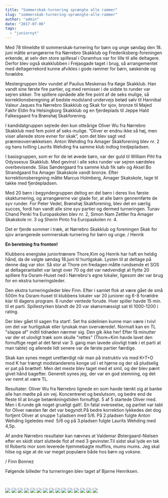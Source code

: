```yaml
---
title: "Sommerskak-turnering sprængte alle rammer"
slug: "sommerskak-turnering-spraengte-alle-rammer"
author: "admin"
date: "2017-07-06"
tags: 
  - "juniornyt"
---
```


Med 78 tilmeldte til sommerskak-turnering for børn og unge søndag den 18. juni måtte arrangørerne fra Nørrebro Skakklub og Frederiksberg-foreningen erkende, at selv den store spillesal i Osramhus var for lille til alle deltagere. Derfor blev også skakklubben i Frejasgade taget i brug, så arrangementet med deltagerrekord kunne afvikles i gode rammer for børn, søskende og forældre.

Mestergruppen blev vundet af Paulius Meskenas fra Køge Skakklub. Han vandt sine første fire partier, og med remisser i de sidste to runder var sejren sikker. Tre spillere opnåede alle fire point af de seks mulige, så korrektionsberegning af bedste modstand undervejs betød sølv til Hannibal Valeur Jaques fra Nørrebro Skakklub og Skak for sjov, bronze til Majed Fakhr Eldin fra Helsingborg Skakklub og en fjerdeplads til Jeppe Hald Falkesgaard fra Brønshøj Skakforening.

I kandidatgruppen sejrede den kun otteårige Oliver Wu fra Nørrebro Skakklub med fem point af seks mulige. ”Oliver er endnu ikke så høj, men viser allerede store evner for skak”, som det blev sagt ved præmieoverrækkelsen. Anton Wehding fra Amager Skakforening blev nr. 2 og hans tvilling Laurits Wehding fra samme klub indtog tredjepladsen.

I basisgruppen, som er for de let øvede børn, var der guld til William Pihl fra Odyssesus Skakklub. Med gevinst i alle seks runder var sejren særdeles overbevisende. Silas Søndergaard fra samme klub fik sølv og Aksel Bo Strandgaard fra Amager Skakskole vandt bronze. Efter korrektionsberegning måtte Marcus Holmberg, Amager Skakskole, tage til takke med fjerdepladsen.

Med 20 børn i begyndergruppen deltog en del børn i deres livs første skakturnering, og arrangørerne var glade for, at alle børn gennemførte de syv runder. For Peter Vedel, Brønshøj Skakforening, blev det en særlig succes, fordi han vandt alle sine syv partier og dermed turneringen. Tunav Chand Penki fra Europaskolen blev nr. 2, Simon Nam Zettler fra Amager Skakskole nr. 3 og Sherin Pinto fra Europaskolen nr. 4.

Det er fjerde sommer i træk, at Nørrebro Skakklub og foreningen Skak for sjov arrangerede sommerskak-turnering for børn og unge. / Henrik

**En beretning fra fronten!**

Klubbens energiske juniortrænere Thore,Kim og Henrik har haft en heldig hånd, da de valgte søndag 18.juni til hurtigskak. Lysten til at deltage på denne dag var stor. Så stor at Thore om fredagen måtte rundsende et SOS at deltagerantallet var langt over 70 og det var nødvendigt at flytte 20 spillere fra Osram-Huset ned i Nørrebro's egne lokaler, ligesom der var brug for en ekstra turneringsleder.

Den ekstra turneringsleder blev Finn. Efter i samlet flok at være gået de små 500m fra Osram-huset til klubbens lokaler var 20 juniorer og 6-8 forældre klar til dagens program. 6 runder ventede forude. Hver spiller havde 15 min. til et parti. Spillestyrken blandt de 20 var skønsmæssigt sat til 1000-1200 i rating.

Der blev gået til sagen fra start!. Set fra sidelinien kunne man være i tvivl om det var hurtigskak eller lynskak man overværede!. Normalt kan en TL "slappe af" indtil tidnøden nærmer sig. Den gik ikke her! Efter få minutter var der et ulovligt træk som skulle "rettes" (Thore+Kim havde lavet den fornuftige regel at det først var 3. gang man lavede ulovligt træk i et parti at man tabte) og allerede lidt senere var de første partier færdige.

Skak kan synes meget uretfærdigt når man på instruktiv vis med K+T+D mod K har trængt modstanderens konge ud i et hjørne og der så pludselig er pat på brættet!. Men det meste blev taget med et smil, og der blev pænt givet hånd bagefter. Generelt synes jeg, der var en god stemning, og det var nemt at være TL.

Resultater: Oliver Wu fra Nørrebro lignede en som havde tænkt sig at banke alle han mødte på sin vej. Koncentreret og beslutsom, og bedre end de fleste til at bruge betænkningstiden fornuftigt. 5 af 5 startede Oliver med. Men i 6.runde gik noget grueligt galt!. En fatal overseelse, og partiet var tabt for Oliver næsten før det var begyndt.På bedre korrektion lykkedes det dog fortjent Oliver at snuppe 1.pladsen med 5/6. På 2.pladsen fulgte Anton Wehding ligeledes med  5/6 og på 3.pladsen fulgte Laurits Wehding med 4,5p.

Af andre Nørrebro resultater kan nævnes at Valdemar Østergaard-Nielsen efter en skidt start sluttede flot af med 3 gevinster.Til sidst skal lyde en tak til Roberts mor som leverede hjemmebagte muffins, mums mums. Jeg skal hilse og sige at de var meget populære både hos børn og voksne.

/ Finn Bonnez

Følgende billeder fra turneringen blev taget af Bjarne Henriksen.

 

![](/images/Børneskak-36-1024x749.jpg) ![](/images/Børneskak-34.jpg) ![](/images/Børneskak-30-1024x608.jpg) ![](/images/Børneskak-26-1024x590.jpg) ![](/images/Børneskak-23.jpg) ![](/images/Børneskak-22-1024x768.jpg) ![](/images/Børneskak-21-1024x907.jpg) ![](/images/Børneskak-17-1024x661.jpg) ![](/images/Børneskak-16-1024x768.jpg) ![](/images/Børneskak-13-1024x661.jpg) ![](/images/Børneskak-10-1024x768.jpg) ![](/images/Børneskak-7-1024x768.jpg) ![](/images/Børneskak-4-1024x682.jpg) ![](/images/Børneskak-3-1024x763.jpg) ![](/images/Børneskak-1-1024x617.jpg)
